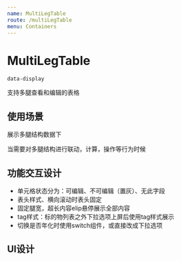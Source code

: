 ```yaml
---
name: MultiLegTable
route: /multiLegTable
menu: Containers
---
```


# MultiLegTable

`data-display`

支持多腿查看和编辑的表格

## 使用场景

展示多腿结构数据下

当需要对多腿结构进行联动，计算，操作等行为时候

## 功能交互设计

- 单元格状态分为：可编辑、不可编辑（置灰）、无此字段
- 表头样式、横向滚动时表头固定
- 固定腿宽，超长内容elip悬停展示全部内容
- tag样式：标的物列表之外下拉选项上屏后使用tag样式展示
- 切换是否年化时使用switch组件，或直接改成下拉选项

## UI设计

<!-- ## Basic usage

<Playground>
 {() => {
    const columns = [
    {
        title: 'Name',
        dataIndex: 'name',
        key: 'name',
        render: text => <a href="javascript:;">{text}</a>,
    },
    {
        title: 'Age',
        dataIndex: 'age',
        key: 'age',
    },
    {
        title: 'Address',
        dataIndex: 'address',
        key: 'address',
    },
    {
        title: 'Tags',
        key: 'tags',
        dataIndex: 'tags',
        render: tags => (
        <span>
            {tags.map(tag => {
            let color = tag.length > 5 ? 'geekblue' : 'green';
            if (tag === 'loser') {
                color = 'volcano';
            }
            return (
                <Tag color={color} key={tag}>
                {tag.toUpperCase()}
                </Tag>
            );
            })}
        </span>
        ),
    },
    {
        title: 'Action',
        key: 'action',
        render: (text, record) => (
        <span>
            <a href="javascript:;">Invite {record.name}</a>
            <Divider type="vertical" />
            <a href="javascript:;">Delete</a>
        </span>
        ),
    },
    ];

    const data = [
        {
            key: '1',
            name: 'John Brown',
            age: 32,
            address: 'New York No. 1 Lake Park',
            tags: ['nice', 'developer'],
        },
        {
            key: '2',
            name: 'Jim Green',
            age: 42,
            address: 'London No. 1 Lake Park',
            tags: ['loser'],
        },
        {
            key: '3',
            name: 'Joe Black',
            age: 32,
            address: 'Sidney No. 1 Lake Park',
            tags: ['cool', 'teacher'],
        },
    ];

    return <Table columns={columns} dataSource={data} />;
}}

</Playground>


## API

<Props of={Table} />
 -->
